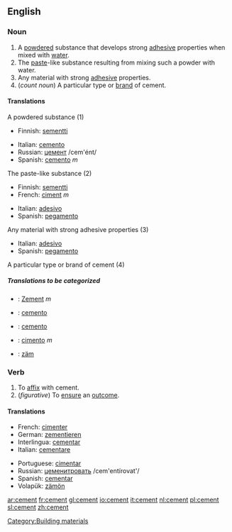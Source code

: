 ==English==

===Noun===
{{wikipedia}}
{{en-noun-reg}}
# A [[powdered]] substance that develops strong [[adhesive]] properties when mixed with [[water]].
# The [[paste]]-like substance resulting from mixing such a powder with water.
# Any material with strong [[adhesive]] properties.
# (''count noun'') A particular type or [[brand]] of cement.

====Translations====
;A powdered substance (1)
{{top}}
*Finnish: [[sementti]]
{{mid}}
*Italian: [[cemento]] {{m}}
*Russian: [[цемент]] /cem'ént/ {{m}}
*Spanish: [[cemento]] ''m''
{{bottom}}

;The paste-like substance (2)
{{top}}
*Finnish: [[sementti]]
*French: [[ciment]] ''m''
{{mid}}
*Italian: [[adesivo]]
*Spanish: [[pegamento]]
{{bottom}}

;Any material with strong adhesive properties (3)
{{top}}
{{mid}}
*Italian: [[adesivo]]
*Spanish: [[pegamento]]
{{bottom}}

;A particular type or brand of cement (4)
{{top}}
{{mid}}
{{bottom}}

=====Translations to be categorized=====
{{checktrans}}

*{{ttbc|German}}: [[Zement]] ''m''
*{{ttbc|Interlingua}}: [[cemento]]
*{{ttbc|Ido}}: [[cemento]]
*{{ttbc|Portuguese}}: [[cimento]] ''m''
*{{ttbc|Volapük}}: [[zäm]]

===Verb===
{{conj|cement|cements|cemented|cemented|cementing}}
# To [[affix]] with cement.
# (''figurative'') To [[ensure]] an [[outcome]].

====Translations====
{{top}}
*French: [[cimenter]] 
*German: [[zementieren]]
*Interlingua: [[cementar]] 
*Italian: [[cementare]]
{{mid}}
*Portuguese: [[cimentar]]
*Russian: [[цеменитровать]] /cem'entírovat'/ 
*Spanish: [[cementar]]
*Volapük: [[zämön]]
{{bottom}}

[[Category:Building materials]]

[[ar:cement]]
[[fr:cement]]
[[gl:cement]]
[[io:cement]]
[[it:cement]]
[[nl:cement]]
[[pl:cement]]
[[sl:cement]]
[[zh:cement]]